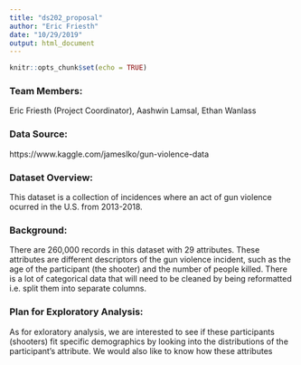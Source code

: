 ```yaml
---
title: "ds202_proposal"
author: "Eric Friesth"
date: "10/29/2019"
output: html_document
---
```


```r
knitr::opts_chunk$set(echo = TRUE)
```

### Team Members: 
Eric Friesth (Project Coordinator), Aashwin Lamsal, Ethan Wanlass

### Data Source: 
https://www.kaggle.com/jameslko/gun-violence-data 

### Dataset Overview: 
This dataset is a collection of incidences where an act of gun violence ocurred in
the U.S. from 2013-2018. 

### Background: 
There are 260,000 records in this dataset with 29 attributes. These attributes are
different descriptors of the gun violence incident, such as the age of the
participant (the shooter) and the number of people killed. There is a lot of
categorical data that will need to be cleaned by being reformatted i.e. split them
into separate columns.

### Plan for Exploratory Analysis:
As for exloratory analysis, we are interested to see if these participants
(shooters) fit specific demographics by looking into the distributions of the
participant's attribute. We would also like to know how these attributes 








